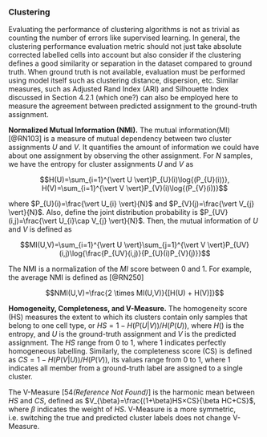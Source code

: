 
### Clustering {#clustering}

Evaluating the performance of clustering algorithms is not as trivial as counting the number of errors like supervised learning. In general, the clustering performance evaluation metric should not just take absolute corrected labelled cells  into account but also consider if the clustering defines a good similarity or separation in the dataset compared to ground truth. When ground truth is not available, evaluation must be performed using model itself such as clustering distance, dispersion, etc. Similar measures, such as Adjusted Rand Index (ARI) and Silhouette Index discussed in Section 4.2.1 (which one?) can also be employed here to measure the agreement between predicted assignment to the ground-truth assignment. 

**Normalized Mutual Information (NMI).** The mutual information(MI) [@RN103]<!--[47]-->  is a measure of mutual dependency between two cluster assignments $U$ and $V$. It quantifies the amount of information we could have about one assignment by observing the other assignment. For $N$ samples, we have the entropy for cluster assignments $U$ and $V$ as

$$H(U)=\sum_{i=1}^{\vert U \vert}P_{U}(i)\log{(P_{U}(i))},  H(V)=\sum_{i=1}^{\vert V \vert}P_{V}(i)\log{(P_{V}(i))}$$

where $P_{U}(i)=\frac{\vert U_{i} \vert}{N}$ and $P_{V}(j)=\frac{\vert V_{j} \vert}{N}$. Also, define the joint distribution probability is $P_{UV}(i,j)=\frac{\vert U_{i}\cap V_{j} \vert}{N}$. Then, the mutual information of $U$ and $V$ is defined as

$$MI(U,V)=\sum_{i=1}^{\vert U \vert}\sum_{j=1}^{\vert V \vert}P_{UV}(i,j)\log{\frac{P_{UV}(i,j)}{P_{U}(i)P_{V}(j)}}$$

The NMI is a normalization of the $MI$ score between 0 and 1. For example, the average NMI is defined as [@RN250]<!--[53]-->

$$NMI(U,V)=\frac{2 \times MI(U,V)}{[H(U) + H(V)]}$$

**Homogeneity, Completeness, and V-Measure.** The homogeneity score (HS) measures the extent to which its clusters contain only samples that belong to one cell type, or $HS=1-H(P(U\vert V))/H(P(U))$, where $H()$ is the entropy, and $U$ is the ground-truth assignment and $V$ is the predicted assignment. The $HS$ range from 0 to 1, where 1 indicates perfectly homogeneous labelling.  Similarly, the completeness score (CS) is defined as $CS=1-H(P(V \vert U))/H(P(V))$, its values range from 0 to 1, where 1 indicates all member from a ground-truth label are assigned to a single cluster.

The V-Measure [54*(Reference Not Found)*]<!--[54]--> is the harmonic mean between $HS$ and $CS$, defined as $V_{\beta}=\frac{(1+\beta)HS×CS}{\beta HC+CS}$, where $\beta$ indicates the weight of $HS$. V-Measure is a more symmetric, i.e. switching the true and predicted cluster labels does not change V-Measure.
    
    
    
    
    
    
    
    
    
    
    
